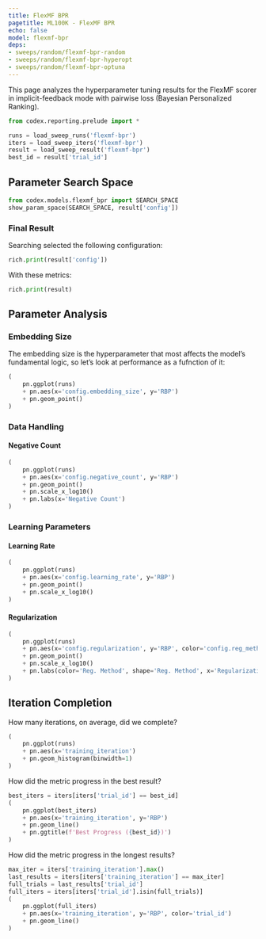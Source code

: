 ```yaml
---
title: FlexMF BPR
pagetitle: ML100K - FlexMF BPR
echo: false
model: flexmf-bpr
deps:
- sweeps/random/flexmf-bpr-random
- sweeps/random/flexmf-bpr-hyperopt
- sweeps/random/flexmf-bpr-optuna
---
```


This page analyzes the hyperparameter tuning results for the FlexMF scorer in
implicit-feedback mode with pairwise loss (Bayesian Personalized Ranking).



```python
from codex.reporting.prelude import *
```

```python
runs = load_sweep_runs('flexmf-bpr')
iters = load_sweep_iters('flexmf-bpr')
result = load_sweep_result('flexmf-bpr')
best_id = result['trial_id']
```

## Parameter Search Space

```python
from codex.models.flexmf_bpr import SEARCH_SPACE
show_param_space(SEARCH_SPACE, result['config'])
```

### Final Result

Searching selected the following configuration:

```python
rich.print(result['config'])
```

With these metrics:

```python
rich.print(result)
```


## Parameter Analysis

### Embedding Size

The embedding size is the hyperparameter that most affects the model's
fundamental logic, so let's look at performance as a fufnction of it:

```python
(
    pn.ggplot(runs)
    + pn.aes(x='config.embedding_size', y='RBP')
    + pn.geom_point()
)
```

### Data Handling

::: {.panel-tabset}


#### Negative Count

```python
(
    pn.ggplot(runs)
    + pn.aes(x='config.negative_count', y='RBP')
    + pn.geom_point()
    + pn.scale_x_log10()
    + pn.labs(x='Negative Count')
)
```

:::

### Learning Parameters

::: {.panel-tabset}

#### Learning Rate

```python
(
    pn.ggplot(runs)
    + pn.aes(x='config.learning_rate', y='RBP')
    + pn.geom_point()
    + pn.scale_x_log10()
)
```

#### Regularization

```python
(
    pn.ggplot(runs)
    + pn.aes(x='config.regularization', y='RBP', color='config.reg_method', shape='config.reg_method')
    + pn.geom_point()
    + pn.scale_x_log10()
    + pn.labs(color='Reg. Method', shape='Reg. Method', x='Regularization')
)
```

:::

## Iteration Completion

How many iterations, on average, did we complete?

```python
(
    pn.ggplot(runs)
    + pn.aes(x='training_iteration')
    + pn.geom_histogram(binwidth=1)
)
```

How did the metric progress in the best result?

```python
best_iters = iters[iters['trial_id'] == best_id]
(
    pn.ggplot(best_iters)
    + pn.aes(x='training_iteration', y='RBP')
    + pn.geom_line()
    + pn.ggtitle(f'Best Progress ({best_id})')
)
```

How did the metric progress in the longest results?

```python
max_iter = iters['training_iteration'].max()
last_results = iters[iters['training_iteration'] == max_iter]
full_trials = last_results['trial_id']
full_iters = iters[iters['trial_id'].isin(full_trials)]
(
    pn.ggplot(full_iters)
    + pn.aes(x='training_iteration', y='RBP', color='trial_id')
    + pn.geom_line()
)
```
